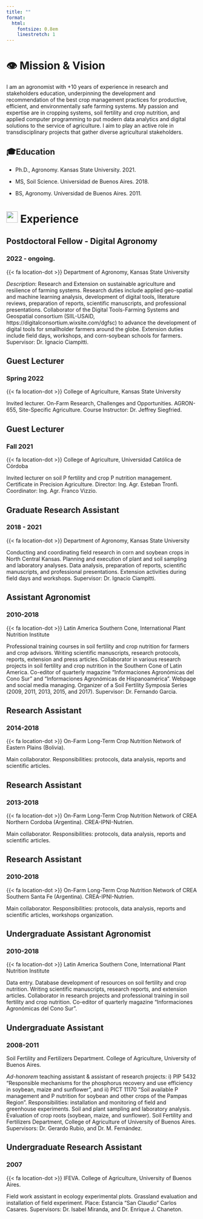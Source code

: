 ```yaml
---
title: ""
format:
  html:
    fontsize: 0.8em
    linestretch: 1
---
```


# 👁️‍ Mission & Vision

I am an agronomist with +10 years of experience in research and stakeholders education, underpinning the development and recommendation of the best crop management practices for productive, efficient, and environmentally safe farming systems. My passion and expertise are in cropping systems, soil fertility and crop nutrition, and applied computer programming to put modern data analytics and digital solutions to the service of agriculture. I aim to play an active role in transdisciplinary projects that gather diverse agricultural stakeholders.

## 🎓Education

-   Ph.D., Agronomy. Kansas State University. 2021.

-   MS, Soil Science. Universidad de Buenos Aires. 2018.

-   BS, Agronomy. Universidad de Buenos Aires. 2011.

# ![](assets/images/briefcase-solid.svg){width="30"} Experience

## Postdoctoral Fellow - Digital Agronomy

### 2022 - ongoing.

{{< fa location-dot >}} Department of Agronomy, Kansas State University

*Description*: Research and Extension on sustainable agriculture and resilience of farming systems. Research duties include applied geo-spatial and machine learning analysis, development of digital tools, literature reviews, preparation of reports, scientific manuscripts, and professional presentations. Collaborator of the Digital Tools-Farming Systems and Geospatial consortium (SIIL-USAID, https://digitalconsortium.wixsite.com/dgfsc) to advance the development of digital tools for smallholder farmers around the globe. Extension duties include field days, workshops, and corn-soybean schools for farmers. Supervisor: Dr. Ignacio Ciampitti.

## Guest Lecturer

### Spring 2022

{{< fa location-dot >}} College of Agriculture, Kansas State University

Invited lecturer. On-Farm Research, Challenges and Opportunities. AGRON-655, Site-Specific Agriculture. Course Instructor: Dr. Jeffrey Siegfried.

## Guest Lecturer

### Fall 2021

{{< fa location-dot >}} College of Agriculture, Universidad Católica de Córdoba

Invited lecturer on soil P fertility and crop P nutrition management. Certificate in Precision Agriculture. Director: Ing. Agr. Esteban Tronfi. Coordinator: Ing. Agr. Franco Vizzio.

## Graduate Research Assistant

### 2018 - 2021

{{< fa location-dot >}} Department of Agronomy, Kansas State University

Conducting and coordinating field research in corn and soybean crops in North Central Kansas. Planning and execution of plant and soil sampling and laboratory analyses. Data analysis, preparation of reports, scientific manuscripts, and professional presentations. Extension activities during field days and workshops. Supervisor: Dr. Ignacio Ciampitti.

## Assistant Agronomist

### 2010-2018

{{< fa location-dot >}} Latin America Southern Cone, International Plant Nutrition Institute

Professional training courses in soil fertility and crop nutrition for farmers and crop advisors. Writing scientific manuscripts, research protocols, reports, extension and press articles. Collaborator in various research projects in soil fertility and crop nutrition in the Southern Cone of Latin America. Co-editor of quarterly magazine "Informaciones Agronómicas del Cono Sur" and "Informaciones Agronómicas de Hispanoamérica". Webpage and social media managing. Organizer of a Soil Fertility Symposia Series (2009, 2011, 2013, 2015, and 2017). Supervisor: Dr. Fernando Garcia.

## Research Assistant

### 2014-2018

{{< fa location-dot >}} On-Farm Long-Term Crop Nutrition Network of Eastern Plains (Bolivia).

Main collaborator. Responsibilities: protocols, data analysis, reports and scientific articles.

## Research Assistant

### 2013-2018

{{< fa location-dot >}} On-Farm Long-Term Crop Nutrition Network of CREA Northern Cordoba (Argentina). CREA-IPNI-Nutrien.

Main collaborator. Responsibilities: protocols, data analysis, reports and scientific articles.

## Research Assistant

### 2010-2018

{{< fa location-dot >}} On-Farm Long-Term Crop Nutrition Network of CREA Southern Santa Fe (Argentina). CREA-IPNI-Nutrien.

Main collaborator. Responsibilities: protocols, data analysis, reports and scientific articles, workshops organization.

## Undergraduate Assistant Agronomist

### 2010-2018

{{< fa location-dot >}} Latin America Southern Cone, International Plant Nutrition Institute

Data entry. Database development of resources on soil fertility and crop nutrition. Writing scientific manuscripts, research reports, and extension articles. Collaborator in research projects and professional training in soil fertility and crop nutrition. Co-editor of quarterly magazine "Informaciones Agronómicas del Cono Sur".

## Undergraduate Assistant

### 2008-2011

Soil Fertility and Fertilizers Department. College of Agriculture, University of Buenos Aires.

*Ad-honorem* teaching assistant & assistant of research projects: i) PIP 5432 "Responsible mechanisms for the phosphorus recovery and use efficiency in soybean, maize and sunflower", and ii) PICT 11170 "Soil available P management and P nutrition for soybean and other crops of the Pampas Region". Responsibilities: installation and monitoring of field and greenhouse experiments. Soil and plant sampling and laboratory analysis. Evaluation of crop roots (soybean, maize, and sunflower). Soil Fertility and Fertilizers Department, College of Agriculture of University of Buenos Aires. Supervisors: Dr. Gerardo Rubio, and Dr. M. Fernández.

## Undergraduate Research Assistant

### 2007

{{< fa location-dot >}} IFEVA. College of Agriculture, University of Buenos Aires.

Field work assistant in ecology experimental plots. Grassland evaluation and installation of field experiment. Place: Estancia "San Claudio" Carlos Casares. Supervisors: Dr. Isabel Miranda, and Dr. Enrique J. Chaneton.
